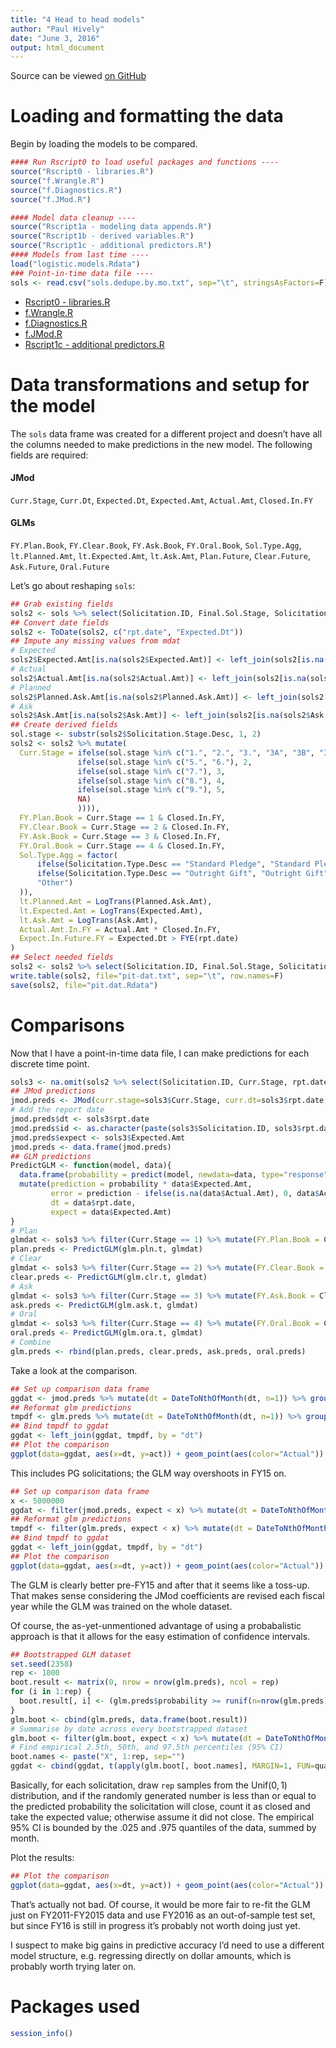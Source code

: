 ```yaml
---
title: "4 Head to head models"
author: "Paul Hively"
date: "June 3, 2016"
output: html_document
---
```


Source can be viewed [on GitHub](https://github.com/phively/gsb-sols-proj/blob/master/4%20Head%20to%20head%20models.Rmd)

# Loading and formatting the data

Begin by loading the models to be compared.

```r
#### Run Rscript0 to load useful packages and functions ----
source("Rscript0 - libraries.R")
source("f.Wrangle.R")
source("f.Diagnostics.R")
source("f.JMod.R")
```
```r
#### Model data cleanup ----
source("Rscript1a - modeling data appends.R")
source("Rscript1b - derived variables.R")
source("Rscript1c - additional predictors.R")
#### Models from last time ----
load("logistic.models.Rdata")
### Point-in-time data file ----
sols <- read.csv("sols.dedupe.by.mo.txt", sep="\t", stringsAsFactors=F)
```

* [Rscript0 - libraries.R](https://github.com/phively/gsb-sols-proj/blob/master/Rscript0%20-%20libraries.R)
* [f.Wrangle.R](https://github.com/phively/gsb-sols-proj/blob/master/f.Wrangle.R)
* [f.Diagnostics.R](https://github.com/phively/gsb-sols-proj/blob/master/f.Diagnostics.R)
* [f.JMod.R](https://github.com/phively/gsb-sols-proj/blob/master/f.JMod.R)
* [Rscript1c - additional predictors.R](https://github.com/phively/gsb-sols-proj/blob/master/Rscript1c%20-%20additional%2predictors.R)

# Data transformations and setup for the model

The `sols` data frame was created for a different project and doesn't have all the columns needed to make predictions in the new model. The following fields are required:

#### JMod
`Curr.Stage`, `Curr.Dt`, `Expected.Dt`, `Expected.Amt`, `Actual.Amt`, `Closed.In.FY`

#### GLMs
`FY.Plan.Book`, `FY.Clear.Book`, `FY.Ask.Book`, `FY.Oral.Book`, `Sol.Type.Agg`, `lt.Planned.Amt`, `lt.Expected.Amt`, `lt.Ask.Amt`, `Plan.Future`, `Clear.Future`, `Ask.Future`, `Oral.Future`

Let's go about reshaping `sols`:

```r
## Grab existing fields
sols2 <- sols %>% select(Solicitation.ID, Final.Sol.Stage, Solicitation.Stage.Desc, filename, rpt.date, Expected.Dt, Expected.Amt, Actual.Amt, Resolved.In.FY, Closed.In.FY, Solicitation.Type.Desc, Planned.Ask.Amt, Ask.Amt)
## Convert date fields
sols2 <- ToDate(sols2, c("rpt.date", "Expected.Dt"))
## Impute any missing values from mdat
# Expected
sols2$Expected.Amt[is.na(sols2$Expected.Amt)] <- left_join(sols2[is.na(sols2$Expected.Amt), c("Solicitation.ID", "Expected.Amt")], mdat[, c("Solicitation.ID", "Expected.Amt")], by="Solicitation.ID")[, 3]
# Actual
sols2$Actual.Amt[is.na(sols2$Actual.Amt)] <- left_join(sols2[is.na(sols2$Actual.Amt), c("Solicitation.ID", "Actual.Amt")], mdat[, c("Solicitation.ID", "Actual.Amt")], by="Solicitation.ID")[, 3]
# Planned
sols2$Planned.Ask.Amt[is.na(sols2$Planned.Ask.Amt)] <- left_join(sols2[is.na(sols2$Planned.Ask.Amt), c("Solicitation.ID", "Planned.Ask.Amt")], mdat[, c("Solicitation.ID", "Planned.Amt")], by="Solicitation.ID")[, 3]
# Ask
sols2$Ask.Amt[is.na(sols2$Ask.Amt)] <- left_join(sols2[is.na(sols2$Ask.Amt), c("Solicitation.ID", "Ask.Amt")], mdat[, c("Solicitation.ID", "Ask.Amt")], by="Solicitation.ID")[, 3]
## Create derived fields
sol.stage <- substr(sols2$Solicitation.Stage.Desc, 1, 2)
sols2 <- sols2 %>% mutate(
  Curr.Stage = ifelse(sol.stage %in% c("1.", "2.", "3.", "3A", "3B", "3C", "4."), 1,
               ifelse(sol.stage %in% c("5.", "6."), 2,
               ifelse(sol.stage %in% c("7."), 3,
               ifelse(sol.stage %in% c("8."), 4,
               ifelse(sol.stage %in% c("9."), 5,
               NA)
               )))),
  FY.Plan.Book = Curr.Stage == 1 & Closed.In.FY,
  FY.Clear.Book = Curr.Stage == 2 & Closed.In.FY,
  FY.Ask.Book = Curr.Stage == 3 & Closed.In.FY,
  FY.Oral.Book = Curr.Stage == 4 & Closed.In.FY,
  Sol.Type.Agg = factor(
	  ifelse(Solicitation.Type.Desc == "Standard Pledge", "Standard Pledge",
	  ifelse(Solicitation.Type.Desc == "Outright Gift", "Outright Gift",
	  "Other")
  )),
  lt.Planned.Amt = LogTrans(Planned.Ask.Amt),
  lt.Expected.Amt = LogTrans(Expected.Amt),
  lt.Ask.Amt = LogTrans(Ask.Amt),
  Actual.Amt.In.FY = Actual.Amt * Closed.In.FY,
  Expect.In.Future.FY = Expected.Dt > FYE(rpt.date)
)
## Select needed fields
sols2 <- sols2 %>% select(Solicitation.ID, Final.Sol.Stage, Solicitation.Stage.Desc, Curr.Stage, filename, rpt.date, Expected.Dt, Planned.Ask.Amt, Ask.Amt, Expected.Amt, Actual.Amt, Actual.Amt.In.FY, Closed.In.FY, Sol.Type.Agg, lt.Planned.Amt, lt.Expected.Amt, lt.Ask.Amt, Expected.Dt, Expect.In.Future.FY)
write.table(sols2, file="pit-dat.txt", sep="\t", row.names=F)
save(sols2, file="pit.dat.Rdata")
```

# Comparisons

Now that I have a point-in-time data file, I can make predictions for each discrete time point.

```r
sols3 <- na.omit(sols2 %>% select(Solicitation.ID, Curr.Stage, rpt.date, Expected.Dt, Expected.Amt, Actual.Amt, Closed.In.FY, Expect.In.Future.FY, Sol.Type.Agg, lt.Planned.Amt, lt.Expected.Amt, lt.Ask.Amt))
## JMod predictions
jmod.preds <- JMod(curr.stage=sols3$Curr.Stage, curr.dt=sols3$rpt.date, expected.dt=sols3$Expected.Dt, expect.amt=sols3$Expected.Amt, act.amt=sols3$Actual.Amt, closed.in.fy=sols3$Closed.In.FY)
# Add the report date
jmod.preds$dt <- sols3$rpt.date
jmod.preds$id <- as.character(paste(sols3$Solicitation.ID, sols3$rpt.date, sep="."))
jmod.preds$expect <- sols3$Expected.Amt
jmod.preds <- data.frame(jmod.preds)
## GLM predictions
PredictGLM <- function(model, data){
  data.frame(probability = predict(model, newdata=data, type="response")) %>%
  mutate(prediction = probability * data$Expected.Amt,
         error = prediction - ifelse(is.na(data$Actual.Amt), 0, data$Actual.Amt) * data$Closed.In.FY,
         dt = data$rpt.date,
         expect = data$Expected.Amt)
}
# Plan
glmdat <- sols3 %>% filter(Curr.Stage == 1) %>% mutate(FY.Plan.Book = Closed.In.FY, Plan.Future = Expect.In.Future.FY)
plan.preds <- PredictGLM(glm.pln.t, glmdat)
# Clear
glmdat <- sols3 %>% filter(Curr.Stage == 2) %>% mutate(FY.Clear.Book = Closed.In.FY, Clear.Future = Expect.In.Future.FY)
clear.preds <- PredictGLM(glm.clr.t, glmdat)
# Ask
glmdat <- sols3 %>% filter(Curr.Stage == 3) %>% mutate(FY.Ask.Book = Closed.In.FY, Ask.Future = Expect.In.Future.FY)
ask.preds <- PredictGLM(glm.ask.t, glmdat)
# Oral
glmdat <- sols3 %>% filter(Curr.Stage == 4) %>% mutate(FY.Oral.Book = Closed.In.FY, Oral.Future = Expect.In.Future.FY)
oral.preds <- PredictGLM(glm.ora.t, glmdat)
# Combine
glm.preds <- rbind(plan.preds, clear.preds, ask.preds, oral.preds)
```

Take a look at the comparison.

```r
## Set up comparison data frame
ggdat <- jmod.preds %>% mutate(dt = DateToNthOfMonth(dt, n=1)) %>% group_by(dt) %>% summarise(pred = sum(prediction), act = sum(actual))
## Reformat glm predictions
tmpdf <- glm.preds %>% mutate(dt = DateToNthOfMonth(dt, n=1)) %>% group_by(dt) %>% summarise(glm.pred = sum(prediction))
## Bind tmpdf to ggdat
ggdat <- left_join(ggdat, tmpdf, by = "dt")
## Plot the comparison
ggplot(data=ggdat, aes(x=dt, y=act)) + geom_point(aes(color="Actual")) + geom_line(aes(color="Actual"), size=1.5, alpha=.5) + geom_point(aes(y=pred, color="JMod")) + geom_line(aes(y=pred, color="JMod")) + geom_point(aes(y=glm.pred, color="GLM")) + geom_line(aes(y=glm.pred, color="GLM")) + scale_y_continuous(name="Amount", labels=scales::dollar) + scale_x_date(name="Date", date_minor_breaks="month") + labs(title="All solicitations")
```

This includes PG solicitations; the GLM way overshoots in FY15 on.

```r
## Set up comparison data frame
x <- 5000000
ggdat <- filter(jmod.preds, expect < x) %>% mutate(dt = DateToNthOfMonth(dt, n=1)) %>% group_by(dt) %>% summarise(pred = sum(prediction), act = sum(actual))
## Reformat glm predictions
tmpdf <- filter(glm.preds, expect < x) %>% mutate(dt = DateToNthOfMonth(dt, n=1)) %>% group_by(dt) %>% summarise(glm.pred = sum(prediction))
## Bind tmpdf to ggdat
ggdat <- left_join(ggdat, tmpdf, by = "dt")
## Plot the comparison
ggplot(data=ggdat, aes(x=dt, y=act)) + geom_point(aes(color="Actual")) + geom_line(aes(color="Actual"), size=1.5, alpha=.5) + geom_point(aes(y=pred, color="JMod")) + geom_line(aes(y=pred, color="JMod")) + geom_point(aes(y=glm.pred, color="GLM")) + geom_line(aes(y=glm.pred, color="GLM")) + scale_y_continuous(name="Amount", labels=scales::dollar) + scale_x_date(name="Date", date_minor_breaks="month") + labs(title=paste("Solicitations under", dollar(x)))
```

The GLM is clearly better pre-FY15 and after that it seems like a toss-up. That makes sense considering the JMod coefficients are revised each fiscal year while the GLM was trained on the whole dataset.

Of course, the as-yet-unmentioned advantage of using a probabalistic approach is that it allows for the easy estimation of confidence intervals.

```r
## Bootstrapped GLM dataset
set.seed(2358)
rep <- 1000
boot.result <- matrix(0, nrow = nrow(glm.preds), ncol = rep)
for (i in 1:rep) {
  boot.result[, i] <- (glm.preds$probability >= runif(n=nrow(glm.preds), min=0, max=1)) * glm.preds$expect
}
glm.boot <- cbind(glm.preds, data.frame(boot.result))
# Summarise by date across every bootstrapped dataset
glm.boot <- filter(glm.boot, expect < x) %>% mutate(dt = DateToNthOfMonth(dt, n=1)) %>% group_by(dt) %>% summarise_each(funs(sum))
# Find empirical 2.5th, 50th, and 97.5th percentiles (95% CI)
boot.names <- paste("X", 1:rep, sep="")
ggdat <- cbind(ggdat, t(apply(glm.boot[, boot.names], MARGIN=1, FUN=quantile, probs=c(.025, .5, .975))))
```

Basically, for each solicitation, draw `rep` samples from the $\text{Unif}(0,1)$ distribution, and if the randomly generated number is less than or equal to the predicted probability the solicitation will close, count it as closed and take the expected value; otherwise assume it did not close. The empirical 95% CI is bounded by the .025 and .975 quantiles of the data, summed by month.

Plot the results:

```r
## Plot the comparison
ggplot(data=ggdat, aes(x=dt, y=act)) + geom_point(aes(color="Actual")) + geom_line(aes(color="Actual"), size=1.5, alpha=.5) + geom_point(aes(y=pred, color="JMod")) + geom_line(aes(y=pred, color="JMod")) + geom_point(aes(y=glm.pred, color="GLM")) + geom_line(aes(y=glm.pred, color="GLM")) + scale_y_continuous(name="Amount", labels=scales::dollar) + scale_x_date(name="Date", date_minor_breaks="month") + geom_ribbon(aes(ymin=`2.5%`, ymax=`97.5%`), fill="green", alpha=.1) + labs(title=paste("Solicitations under", dollar(x), "with 95% GLM CI"))
```

That's actually not bad. Of course, it would be more fair to re-fit the GLM just on FY2011-FY2015 data and use FY2016 as an out-of-sample test set, but since FY16 is still in progress it's probably not worth doing just yet.

I suspect to make big gains in predictive accuracy I'd need to use a different model structure, e.g. regressing directly on dollar amounts, which is probably worth trying later on.

# Packages used
```r
session_info()
```